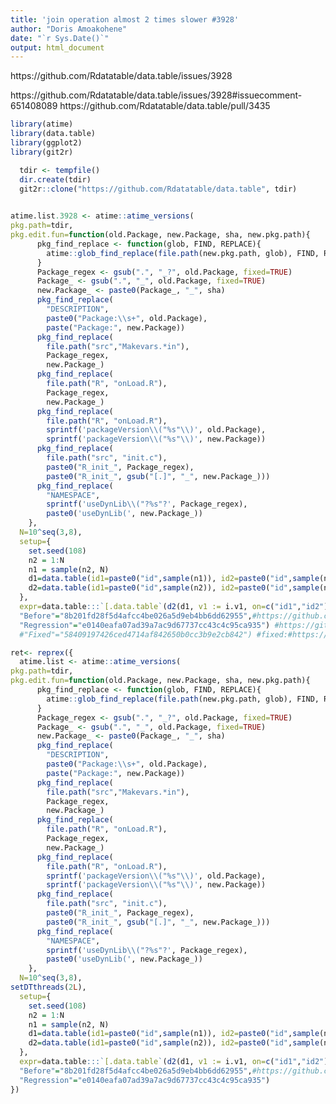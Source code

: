 ```yaml
---
title: 'join operation almost 2 times slower #3928'
author: "Doris Amoakohene"
date: "`r Sys.Date()`"
output: html_document
---
```



https://github.com/Rdatatable/data.table/issues/3928

https://github.com/Rdatatable/data.table/issues/3928#issuecomment-651408089
https://github.com/Rdatatable/data.table/pull/3435



```r

library(atime)
library(data.table)
library(ggplot2)
library(git2r)
```

```r
  tdir <- tempfile()
  dir.create(tdir)
  git2r::clone("https://github.com/Rdatatable/data.table", tdir)
  
```

```r
atime.list.3928 <- atime::atime_versions(
pkg.path=tdir,
pkg.edit.fun=function(old.Package, new.Package, sha, new.pkg.path){
      pkg_find_replace <- function(glob, FIND, REPLACE){
        atime::glob_find_replace(file.path(new.pkg.path, glob), FIND, REPLACE)
      }
      Package_regex <- gsub(".", "_?", old.Package, fixed=TRUE)
      Package_ <- gsub(".", "_", old.Package, fixed=TRUE)
      new.Package_ <- paste0(Package_, "_", sha)
      pkg_find_replace(
        "DESCRIPTION", 
        paste0("Package:\\s+", old.Package),
        paste("Package:", new.Package))
      pkg_find_replace(
        file.path("src","Makevars.*in"),
        Package_regex,
        new.Package_)
      pkg_find_replace(
        file.path("R", "onLoad.R"),
        Package_regex,
        new.Package_)
      pkg_find_replace(
        file.path("R", "onLoad.R"),
        sprintf('packageVersion\\("%s"\\)', old.Package),
        sprintf('packageVersion\\("%s"\\)', new.Package))
      pkg_find_replace(
        file.path("src", "init.c"),
        paste0("R_init_", Package_regex),
        paste0("R_init_", gsub("[.]", "_", new.Package_)))
      pkg_find_replace(
        "NAMESPACE",
        sprintf('useDynLib\\("?%s"?', Package_regex),
        paste0('useDynLib(', new.Package_))
    },
  N=10^seq(3,8),
  setup={ 
    set.seed(108)
    n2 = 1:N
    n1 = sample(n2, N)
    d1=data.table(id1=paste0("id",sample(n1)), id2=paste0("id",sample(n1)), v1=n1)
    d2=data.table(id1=paste0("id",sample(n2)), id2=paste0("id",sample(n2)), v2=n2)
  },
  expr=data.table:::`[.data.table`(d2(d1, v1 := i.v1, on=c("id1","id2"))),
  "Before"="8b201fd28f5d4afcc4be026a5d9eb4bb6dd62955",#https://github.com/Rdatatable/data.table/commit/8b201fd28f5d4afcc4be026a5d9eb4bb6dd62955
  "Regression"="e0140eafa07ad39a7ac9d67737cc43c4c95ca935") #https://github.com/Rdatatable/data.table/commit/e0140eafa07ad39a7ac9d67737cc43c4c95ca935
  #"Fixed"="58409197426ced4714af842650b0cc3b9e2cb842") #fixed:#https://github.com/Rdatatable/data.table/pull/5463/commits; taken from the last commits in here. for fixed.
```


```r
ret<- reprex({
  atime.list <- atime::atime_versions(
pkg.path=tdir,
pkg.edit.fun=function(old.Package, new.Package, sha, new.pkg.path){
      pkg_find_replace <- function(glob, FIND, REPLACE){
        atime::glob_find_replace(file.path(new.pkg.path, glob), FIND, REPLACE)
      }
      Package_regex <- gsub(".", "_?", old.Package, fixed=TRUE)
      Package_ <- gsub(".", "_", old.Package, fixed=TRUE)
      new.Package_ <- paste0(Package_, "_", sha)
      pkg_find_replace(
        "DESCRIPTION", 
        paste0("Package:\\s+", old.Package),
        paste("Package:", new.Package))
      pkg_find_replace(
        file.path("src","Makevars.*in"),
        Package_regex,
        new.Package_)
      pkg_find_replace(
        file.path("R", "onLoad.R"),
        Package_regex,
        new.Package_)
      pkg_find_replace(
        file.path("R", "onLoad.R"),
        sprintf('packageVersion\\("%s"\\)', old.Package),
        sprintf('packageVersion\\("%s"\\)', new.Package))
      pkg_find_replace(
        file.path("src", "init.c"),
        paste0("R_init_", Package_regex),
        paste0("R_init_", gsub("[.]", "_", new.Package_)))
      pkg_find_replace(
        "NAMESPACE",
        sprintf('useDynLib\\("?%s"?', Package_regex),
        paste0('useDynLib(', new.Package_))
    },
  N=10^seq(3,8),
setDTthreads(2L),
  setup={ 
    set.seed(108)
    n2 = 1:N
    n1 = sample(n2, N)
    d1=data.table(id1=paste0("id",sample(n1)), id2=paste0("id",sample(n1)), v1=n1)
    d2=data.table(id1=paste0("id",sample(n2)), id2=paste0("id",sample(n2)), v2=n2)
  },
  expr=data.table:::`[.data.table`(d2(d1, v1 := i.v1, on=c("id1","id2"))),
  "Before"="8b201fd28f5d4afcc4be026a5d9eb4bb6dd62955",#https://github.com/Rdatatable/data.table/commit/8b201fd28f5d4afcc4be026a5d9eb4bb6dd62955
  "Regression"="e0140eafa07ad39a7ac9d67737cc43c4c95ca935")
})
```

